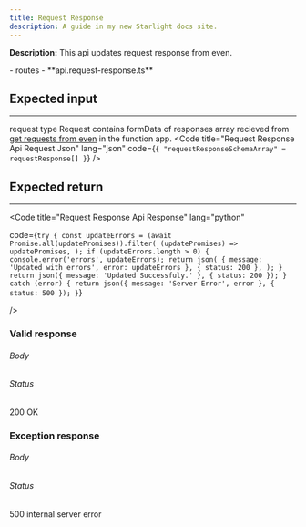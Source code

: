 ```yaml
---
title: Request Response
description: A guide in my new Starlight docs site.
---
```



**Description:** This api updates request response from even.

<FileTree>
- routes
  - **api.request-response.ts**
</FileTree>


## Expected input

---

request type Request contains formData of responses array recieved from <a target="_blank" href = '/function-app/functions/get-requests-from-even/'> get requests from even</a> in the function app.
<Code
  title="Request Response Api Request Json"
  lang="json"
  code={`
    {
        "requestResponseSchemaArray" = requestResponse[]
    }
    `}
/>


## Expected return

---

<Code
  title="Request Response Api Response"
  lang="python"
  
  code={`
    try {
        const updateErrors = (await Promise.all(updatePromises)).filter(
        (updatePromises) => updatePromises,
    );
    if (updateErrors.length > 0) {
      console.error('errors', updateErrors);
      return json(
        { message: 'Updated with errors', error: updateErrors },
        { status: 200 },
      );
    }
    return json({ message: 'Updated Successfuly.' }, { status: 200 });
    } catch (error) {
    return json({ message: 'Server Error', error }, { status: 500 });
  }
`}

/>

### Valid response

###### Body

###### Status

200 OK

### Exception response

###### Body

###### Status

500 internal server error